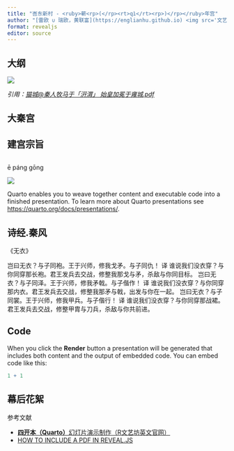 ```yaml
---
title: "峇东新村 - <ruby>蕲<rp>(</rp><rt>qì</rt><rp>)</rp></ruby>年宫"
author: "[雷欧 ∪ 瑞欧，黄联富](https://englianhu.github.io) <img src='文艺坊图库/大秦赋 - 北京大学.png' height='20'> <img src='文艺坊图库/赢家ξng黄氏江夏堂 - 量化对冲.png' height='20'>®"
format: revealjs
editor: source
---
```


## 大纲

![](文艺坊图库/秦人牧马于「汧渭」 始皇加冕于雍城.png)

*引用：[猫城@秦人牧马于「汧渭」 始皇加冕于雍城.pdf](https://raw.githubusercontent.com/englianhu/library/cac850b971ac72284dfc4d51b9ea3590bcda3f3f/%E5%A4%A7%E7%A7%A6%E8%B5%8B%20Chinese%20Emperor/%E5%AC%B4%E6%94%BF%EF%BC%88%E9%BB%84%E6%B0%B8%E6%98%A5%20%CE%BE%CE%B7g%20T%CE%B5%CE%B7g%EF%BC%89/%E7%A7%A6%E4%BA%BA%E7%89%A7%E9%A9%AC%E4%BA%8E%E3%80%8C%E6%B1%A7%E6%B8%AD%E3%80%8D%20%E5%A7%8B%E7%9A%87%E5%8A%A0%E5%86%95%E4%BA%8E%E9%9B%8D%E5%9F%8E.pdf)*

## 大秦宫

[](https://wenku.baidu.com/view/c05728b69889680203d8ce2f0066f5335b81674e.html?_wkts_=1675787305928&bdQuery=Epang+Palace)

## 建宫宗旨

![]()

ē páng gōng

[](http://lishiwenhua.snnu.edu.cn/info/1642/9213.htm)

![](文艺坊图库/赢房宫 - 赢家兵营阿房宫.png)

Quarto enables you to weave together content and executable code into a finished presentation. To learn more about Quarto presentations see <https://quarto.org/docs/presentations/>.

## 诗经.秦风

《无衣》

岂曰无衣？与子同袍。王于兴师，修我戈矛。与子同仇！
译 谁说我们没衣穿？与你同穿那长袍。君王发兵去交战，修整我那戈与矛，杀敌与你同目标。 
岂曰无衣？与子同泽。王于兴师，修我矛戟。与子偕作！
译 谁说我们没衣穿？与你同穿那内衣。君王发兵去交战，修整我那矛与戟，出发与你在一起。 
岂曰无衣？与子同裳。王于兴师，修我甲兵。与子偕行！
译 谁说我们没衣穿？与你同穿那战裙。君王发兵去交战，修整甲胄与刀兵，杀敌与你共前进。

## Code

When you click the **Render** button a presentation will be generated that includes both content and the output of embedded code. You can embed code like this:

```r
1 + 1
```

## 幕后花絮

参考文献

- [**四开本（Quarto）**幻灯片演示制作（R文艺坊英文官网）](https://quarto.org/docs/presentations)
- [HOW TO INCLUDE A PDF IN REVEAL.JS](https://www.wjst.de/blog/sciencesurf/2019/11/how-to-include-a-pdf-in-reveal-js)
